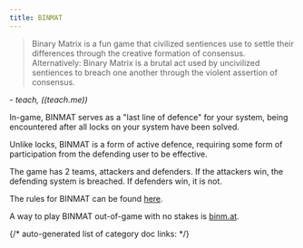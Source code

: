 ```yaml
---
title: BINMAT
---
```


> Binary Matrix is a fun game that civilized sentiences use to settle their differences through the creative formation of consensus. Alternatively: Binary Matrix is a brutal act used by uncivilized sentiences to breach one another through the violent assertion of consensus.

_- teach, ((teach.me))_

In-game, BINMAT serves as a "last line of defence" for your system, being encountered after all locks on your system have been solved.

Unlike locks, BINMAT is a form of active defence, requiring some form of participation from the defending user to be effective.

The game has 2 teams, attackers and defenders. If the attackers win, the defending system is breached. If defenders win, it is not.

The rules for BINMAT can be found [here](https://github.com/comcode-org/binmat_rules).

A way to play BINMAT out-of-game with no stakes is [binm.at](https://binm.at/).

{/* auto-generated list of category doc links: */}

<DocCardList />
